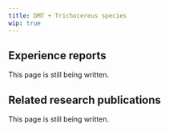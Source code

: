 ---
title: DMT + Trichocereus species
wip: true
---

## Experience reports

This page is still being written.

## Related research publications

This page is still being written.

